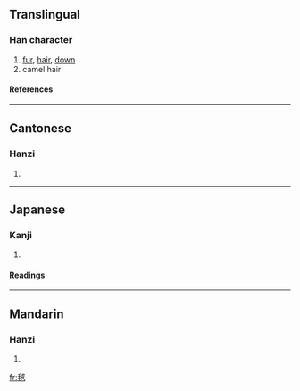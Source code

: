 ==Translingual==
===Han character===
{{Han char|rn=82|rad=毛|as=06|sn=10|four=2371<sub>5</sub>|canj=竹山戈十 (HUIJ)}}
# [[fur]], [[hair]], [[down]]
# camel hair
====References====
{{Han ref|kx=0593.010|dkj=16819|dj=0985.110|hdz=31996.220|uh=6BE7|ud=27623|bh=D243|bd=53827}}

----
==Cantonese==
===Hanzi===
{{yue-hanzi|jyut=|y=yung4}}
# {{defn|Cantonese}}

----
==Japanese==
===Kanji===
{{ja-kanji|grade=|rs=毛06}}
# {{defn|Japanese}} 
====Readings====
{{ja-readings|on=[[じゅう]] (jū), [[にゅ]] (nyu)|kun=}}

----
==Mandarin==
===Hanzi===
{{cmn-hanzi|pin=[[qiāo]] ([[qiao1]]), [[róng]] ([[rong2]]), [[xiā]] ([[xia1]])|wg=ch'iao<sup>1</sup>, jung<sup>2</sup>, hsia<sup>1</sup>}}
# {{defn|Mandarin}}

[[fr:毧]]